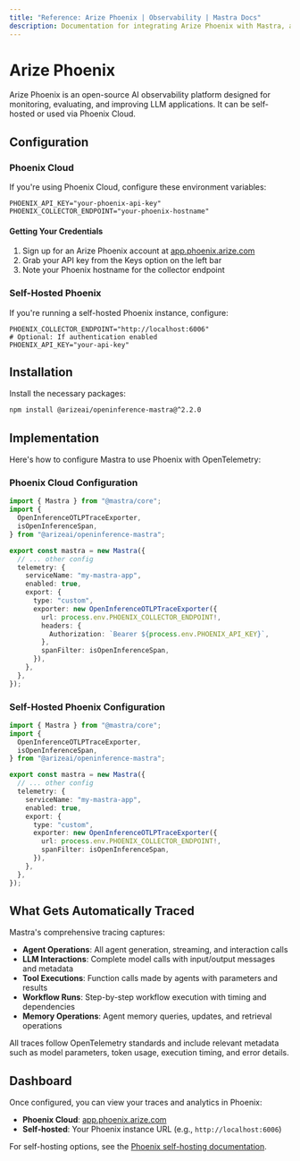 ```yaml
---
title: "Reference: Arize Phoenix | Observability | Mastra Docs"
description: Documentation for integrating Arize Phoenix with Mastra, an open-source AI observability platform for monitoring and evaluating LLM applications.
---
```


# Arize Phoenix

Arize Phoenix is an open-source AI observability platform designed for monitoring, evaluating, and improving LLM applications. It can be self-hosted or used via Phoenix Cloud.

## Configuration

### Phoenix Cloud

If you're using Phoenix Cloud, configure these environment variables:

```env
PHOENIX_API_KEY="your-phoenix-api-key"
PHOENIX_COLLECTOR_ENDPOINT="your-phoenix-hostname"
```

#### Getting Your Credentials

1. Sign up for an Arize Phoenix account at [app.phoenix.arize.com](https://app.phoenix.arize.com/login)
2. Grab your API key from the Keys option on the left bar
3. Note your Phoenix hostname for the collector endpoint

### Self-Hosted Phoenix

If you're running a self-hosted Phoenix instance, configure:

```env
PHOENIX_COLLECTOR_ENDPOINT="http://localhost:6006"
# Optional: If authentication enabled
PHOENIX_API_KEY="your-api-key"
```

## Installation

Install the necessary packages:

```bash
npm install @arizeai/openinference-mastra@^2.2.0
```

## Implementation

Here's how to configure Mastra to use Phoenix with OpenTelemetry:

### Phoenix Cloud Configuration

```typescript
import { Mastra } from "@mastra/core";
import {
  OpenInferenceOTLPTraceExporter,
  isOpenInferenceSpan,
} from "@arizeai/openinference-mastra";

export const mastra = new Mastra({
  // ... other config
  telemetry: {
    serviceName: "my-mastra-app",
    enabled: true,
    export: {
      type: "custom",
      exporter: new OpenInferenceOTLPTraceExporter({
        url: process.env.PHOENIX_COLLECTOR_ENDPOINT!,
        headers: {
          Authorization: `Bearer ${process.env.PHOENIX_API_KEY}`,
        },
        spanFilter: isOpenInferenceSpan,
      }),
    },
  },
});
```

### Self-Hosted Phoenix Configuration

```typescript
import { Mastra } from "@mastra/core";
import {
  OpenInferenceOTLPTraceExporter,
  isOpenInferenceSpan,
} from "@arizeai/openinference-mastra";

export const mastra = new Mastra({
  // ... other config
  telemetry: {
    serviceName: "my-mastra-app",
    enabled: true,
    export: {
      type: "custom",
      exporter: new OpenInferenceOTLPTraceExporter({
        url: process.env.PHOENIX_COLLECTOR_ENDPOINT!,
        spanFilter: isOpenInferenceSpan,
      }),
    },
  },
});
```

## What Gets Automatically Traced

Mastra's comprehensive tracing captures:

- **Agent Operations**: All agent generation, streaming, and interaction calls
- **LLM Interactions**: Complete model calls with input/output messages and metadata
- **Tool Executions**: Function calls made by agents with parameters and results
- **Workflow Runs**: Step-by-step workflow execution with timing and dependencies
- **Memory Operations**: Agent memory queries, updates, and retrieval operations

All traces follow OpenTelemetry standards and include relevant metadata such as model parameters, token usage, execution timing, and error details.

## Dashboard

Once configured, you can view your traces and analytics in Phoenix:

- **Phoenix Cloud**: [app.phoenix.arize.com](https://app.phoenix.arize.com)
- **Self-hosted**: Your Phoenix instance URL (e.g., `http://localhost:6006`)

For self-hosting options, see the [Phoenix self-hosting documentation](https://arize.com/docs/phoenix/self-hosting).
